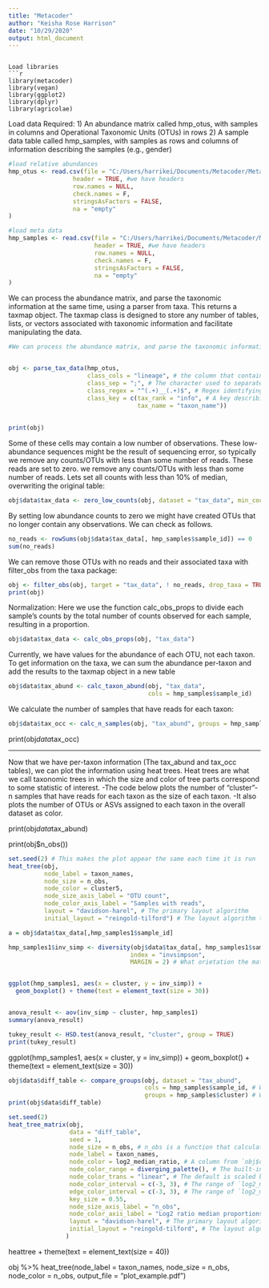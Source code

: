 ---
title: "Metacoder"
author: "Keisha Rose Harrison"
date: "10/29/2020"
output: html_document
---

```

Load libraries
```{r}
library(metacoder)
library(vegan)
library(ggplot2)
library(dplyr)
library(agricolae)
```


Load data
Required:
1) An abundance matrix called hmp_otus, with samples in columns and Operational Taxonomic Units (OTUs) in rows
2) A sample data table called hmp_samples, with samples as rows and columns of information describing the samples (e.g., gender)
```{r}
#load relative abundances 
hmp_otus <- read.csv(file = "C:/Users/harrikei/Documents/Metacoder/MetaCoder Combined L6 No Broth Reduce.csv", 
                  header = TRUE, #we have headers
                  row.names = NULL,
                  check.names = F,
                  stringsAsFactors = FALSE,
                  na = "empty"
)

#load meta data
hmp_samples <- read.csv(file = "C:/Users/harrikei/Documents/Metacoder/MetaCoder L6 Meta No Broth Reduce.csv", 
                        header = TRUE, #we have headers
                        row.names = NULL,
                        check.names = F,
                        stringsAsFactors = FALSE,
                        na = "empty"
)
```


We can process the abundance matrix, and parse the taxonomic information at the same time, using a parser from taxa. This returns a taxmap object. The taxmap class is designed to store any number of tables, lists, or vectors associated with taxonomic information and facilitate manipulating the data.

```{r}
#We can process the abundance matrix, and parse the taxonomic information at the same time, using a parser from taxa


obj <- parse_tax_data(hmp_otus,
                      class_cols = "lineage", # the column that contains taxonomic information
                      class_sep = ";", # The character used to separate taxa in the classification
                      class_regex = "^(.+)__(.+)$", # Regex identifying where the data for each taxon is
                      class_key = c(tax_rank = "info", # A key describing each regex capture group
                                    tax_name = "taxon_name"))
                                    
                                    
print(obj)

```



Some of these cells may contain a low number of observations. These low-abundance sequences might be the result of sequencing error, so typically we remove any counts/OTUs with less than some number of reads. These reads are set to zero. we remove any counts/OTUs with less than some number of reads. Lets set all counts with less than 10% of median, overwriting the original table:
```{r}
obj$data$tax_data <- zero_low_counts(obj, dataset = "tax_data", min_count = 32)
```

By setting low abundance counts to zero we might have created OTUs that no longer contain any observations. We can check as follows.
```{r}
no_reads <- rowSums(obj$data$tax_data[, hmp_samples$sample_id]) == 0
sum(no_reads)
```


We can remove those OTUs with no reads and their associated taxa with filter_obs from the taxa package:
```{r}

obj <- filter_obs(obj, target = "tax_data", ! no_reads, drop_taxa = TRUE)
print(obj)

```

Normalization: Here we use the function calc_obs_props to divide each sample’s counts by the total number of counts observed for each sample, resulting in a proportion.

```{r}
obj$data$tax_data <- calc_obs_props(obj, "tax_data")
```

Currently, we have values for the abundance of each OTU, not each taxon. To get information on the taxa, we can sum the abundance per-taxon and add the results to the taxmap object in a new table

```{r}
obj$data$tax_abund <- calc_taxon_abund(obj, "tax_data",
                                       cols = hmp_samples$sample_id)
```

We calculate the number of samples that have reads for each taxon:
```{r}
obj$data$tax_occ <- calc_n_samples(obj, "tax_abund", groups = hmp_samples$cluster, cols = hmp_samples$sample_id)
```

print(obj$data$tax_occ)

_________________________________________________________________________________________________________________________________

Now that we have per-taxon information (The tax_abund and tax_occ tables), we can plot the information using heat trees. Heat trees are what we call taxonomic trees in which the size and color of tree parts correspond to some statistic of interest. 
-The code below plots the number of “cluster”-n samples that have reads for each taxon as the size of each taxon. 
-It also plots the number of OTUs or ASVs assigned to each taxon in the overall dataset as color.

print(obj$data$tax_abund)


print(obj$n_obs())
```{r}
set.seed(2) # This makes the plot appear the same each time it is run 
heat_tree(obj, 
          node_label = taxon_names,
          node_size = n_obs,
          node_color = cluster5, 
          node_size_axis_label = "OTU count",
          node_color_axis_label = "Samples with reads",
          layout = "davidson-harel", # The primary layout algorithm
          initial_layout = "reingold-tilford") # The layout algorithm that initializes node locations

```




```{r}
a = obj$data$tax_data[,hmp_samples1$sample_id]

hmp_samples1$inv_simp <- diversity(obj$data$tax_data[, hmp_samples1$sample_id],
                                  index = "invsimpson",
                                  MARGIN = 2) # What orietation the matrix is in


ggplot(hmp_samples1, aes(x = cluster, y = inv_simp)) +
  geom_boxplot() + theme(text = element_text(size = 30)) 


anova_result <- aov(inv_simp ~ cluster, hmp_samples1)
summary(anova_result)

tukey_result <- HSD.test(anova_result, "cluster", group = TRUE)
print(tukey_result)
```

ggplot(hmp_samples1, aes(x = cluster, y = inv_simp)) +
  geom_boxplot() + theme(text = element_text(size = 30)) 

```{r}
obj$data$diff_table <- compare_groups(obj, dataset = "tax_abund",
                                      cols = hmp_samples$sample_id, # What columns of sample data to use
                                      groups = hmp_samples$cluster) # What category each sample is assigned to
print(obj$data$diff_table)

```

```{r}
set.seed(2)
heat_tree_matrix(obj,
                 data = "diff_table",
                 seed = 1,
                 node_size = n_obs, # n_obs is a function that calculates, in this case, the number of OTUs per taxon
                 node_label = taxon_names,
                 node_color = log2_median_ratio, # A column from `obj$data$diff_table`
                 node_color_range = diverging_palette(), # The built-in palette for diverging data
                 node_color_trans = "linear", # The default is scaled by circle area
                 node_color_interval = c(-3, 3), # The range of `log2_median_ratio` to display
                 edge_color_interval = c(-3, 3), # The range of `log2_median_ratio` to display
                 key_size = 0.55,
                 node_size_axis_label = "n_obs",
                 node_color_axis_label = "Log2 ratio median proportions",
                 layout = "davidson-harel", # The primary layout algorithm
                 initial_layout = "reingold-tilford", # The layout algorithm that initializes node locations
                )

```


heattree + theme(text = element_text(size = 40)) 


obj %>%
  heat_tree(node_label = taxon_names,
            node_size = n_obs,
            node_color = n_obs,
            output_file = "plot_example.pdf")